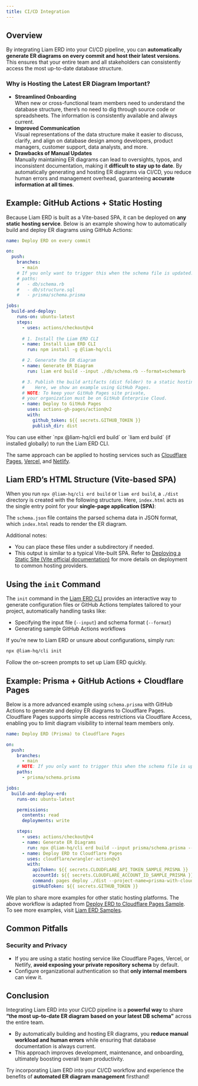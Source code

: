 ```yaml
---
title: CI/CD Integration
---
```



## Overview

By integrating Liam ERD into your CI/CD pipeline, you can **automatically generate ER diagrams on every commit and host their latest versions**.  
This ensures that your entire team and all stakeholders can consistently access the most up-to-date database structure.

### Why is Hosting the Latest ER Diagram Important?

- **Streamlined Onboarding**  
  When new or cross-functional team members need to understand the database structure, there’s no need to dig through source code or spreadsheets. The information is consistently available and always current.
- **Improved Communication**  
  Visual representations of the data structure make it easier to discuss, clarify, and align on database design among developers, product managers, customer support, data analysts, and more.
- **Drawbacks of Manual Updates**  
  Manually maintaining ER diagrams can lead to oversights, typos, and inconsistent documentation, making it **difficult to stay up to date**. By automatically generating and hosting ER diagrams via CI/CD, you reduce human errors and management overhead, guaranteeing **accurate information at all times**.

## Example: GitHub Actions + Static Hosting

Because Liam ERD is built as a Vite-based SPA, it can be deployed on **any static hosting service**. Below is an example showing how to automatically build and deploy ER diagrams using GitHub Actions:

```yaml
name: Deploy ERD on every commit

on:
  push:
    branches:
      - main
    # If you only want to trigger this when the schema file is updated:
    # paths:
    #   - db/schema.rb
    #   - db/structure.sql
    #   - prisma/schema.prisma

jobs:
  build-and-deploy:
    runs-on: ubuntu-latest
    steps:
      - uses: actions/checkout@v4
      
      # 1. Install the Liam ERD CLI
      - name: Install Liam ERD CLI
        run: npm install -g @liam-hq/cli

      # 2. Generate the ER diagram
      - name: Generate ER Diagram
        run: liam erd build --input ./db/schema.rb --format=schemarb

      # 3. Publish the build artifacts (dist folder) to a static hosting service
      #    Here, we show an example using GitHub Pages.
      # NOTE: To keep your GitHub Pages site private, 
      # your organization must be on GitHub Enterprise Cloud.
      - name: Deploy to GitHub Pages
        uses: actions-gh-pages/action@v2
        with:
          github_token: ${{ secrets.GITHUB_TOKEN }}
          publish_dir: dist
```

<Callout title="info" type="info">
You can use either `npx @liam-hq/cli erd build` or `liam erd build` (if installed globally) to run the Liam ERD CLI.
</Callout>

The same approach can be applied to hosting services such as [Cloudflare Pages](https://www.cloudflare.com/developer-platform/products/pages/), [Vercel](https://vercel.com/), and [Netlify](https://www.netlify.com/).

## Liam ERD’s HTML Structure (Vite-based SPA)

When you run `npx @liam-hq/cli erd build` or `liam erd build`, a `./dist` directory is created with the following structure. Here, `index.html` acts as the single entry point for your **single-page application (SPA)**:

<Files>
  <Folder name="dist" defaultOpen>
    <Folder name="assets" defaultOpen>
      <File name="favicon-xxxxxxxx.ico" />
      <File name="index-xxxxxxxx.css" />
      <File name="index-xxxxxxxx.js" />
    </Folder>
    <File name="favicon.ico" />
    <File name="index.html" />
    <File name="schema.json" />
  </Folder>
</Files>

The `schema.json` file contains the parsed schema data in JSON format, which `index.html` reads to render the ER diagram.  

Additional notes:

- You can place these files under a subdirectory if needed.  
- This output is similar to a typical Vite-built SPA. Refer to [Deploying a Static Site (Vite official documentation)](https://vite.dev/guide/static-deploy.html) for more details on deployment to common hosting providers.

## Using the `init` Command

The `init` command in the [Liam ERD CLI](/docs/cli) provides an interactive way to generate configuration files or GitHub Actions templates tailored to your project, automatically handling tasks like:

- Specifying the input file (`--input`) and schema format (`--format`)
- Generating sample GitHub Actions workflows

If you’re new to Liam ERD or unsure about configurations, simply run:

```bash
npx @liam-hq/cli init
```

Follow the on-screen prompts to set up Liam ERD quickly.

## Example: Prisma + GitHub Actions + Cloudflare Pages

Below is a more advanced example using `schema.prisma` with GitHub Actions to generate and deploy ER diagrams to Cloudflare Pages.  
Cloudflare Pages supports simple access restrictions via Cloudflare Access, enabling you to limit diagram visibility to internal team members only.

```yaml
name: Deploy ERD (Prisma) to Cloudflare Pages

on:
  push:
    branches:
      - main
    # NOTE: If you only want to trigger this when the schema file is updated:
    paths:
      - prisma/schema.prisma

jobs:
  build-and-deploy-erd:
    runs-on: ubuntu-latest

    permissions:
      contents: read
      deployments: write

    steps:
      - uses: actions/checkout@v4
      - name: Generate ER Diagrams
        run: npx @liam-hq/cli erd build --input prisma/schema.prisma --format prisma
      - name: Deploy ERD to Cloudflare Pages
        uses: cloudflare/wrangler-action@v3
        with:
          apiToken: ${{ secrets.CLOUDFLARE_API_TOKEN_SAMPLE_PRISMA }}
          accountId: ${{ secrets.CLOUDFLARE_ACCOUNT_ID_SAMPLE_PRISMA }}
          command: pages deploy ./dist --project-name=prisma-with-cloudflare-pages
          gitHubToken: ${{ secrets.GITHUB_TOKEN }}
```

We plan to share more examples for other static hosting platforms. The above workflow is adapted from [Deploy ERD to Cloudflare Pages Sample](https://github.com/liam-hq/liam-erd-samples/blob/main/.github/workflows/prisma-with-cloudflare-pages.yml). To see more examples, visit [Liam ERD Samples](https://github.com/liam-hq/liam-erd-samples).

## Common Pitfalls

### Security and Privacy
- If you are using a static hosting service like Cloudflare Pages, Vercel, or Netlify, **avoid exposing your private repository schema** by default.
- Configure organizational authentication so that **only internal members** can view it.

## Conclusion

Integrating Liam ERD into your CI/CD pipeline is a **powerful way** to share **“the most up-to-date ER diagram based on your latest DB schema”** across the entire team.

- By automatically building and hosting ER diagrams, you **reduce manual workload and human errors** while ensuring that database documentation is always current.
- This approach improves development, maintenance, and onboarding, ultimately boosting overall team productivity.

Try incorporating Liam ERD into your CI/CD workflow and experience the benefits of **automated ER diagram management** firsthand!
